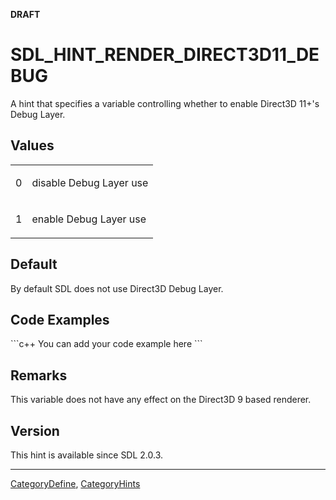 <!-- pragma section-numbers off -->
<!-- pragma camelcase off -->
'''DRAFT'''

<!-- #*^*^*^*^*See http://wiki.libsdl.org/moin.cgi/SGEnumerations for details on editing this page*^*^*^*^* -->


= SDL_HINT_RENDER_DIRECT3D11_DEBUG =
A hint that specifies a variable controlling whether to enable Direct3D 11+'s Debug Layer.




== Values ==
{|
|0
|disable Debug Layer use
|-
|1
|enable Debug Layer use
|}


== Default ==
By default SDL does not use Direct3D Debug Layer.


== Code Examples ==
```c++
You can add your code example here
```

<!-- #Leave this section as-is unless you have a code example to put in.  In that case, replace You can add your code example here with your code example following the Style Guide instructions.  Leave the rest of the markup alone and delete this comment. -->


== Remarks ==
This variable does not have any effect on the Direct3D 9 based renderer.


== Version ==
This hint is available since SDL 2.0.3.


----
[[CategoryDefine]], [[CategoryHints]]
<!-- #See the Style Guide for instructions on editing the footer. -->
